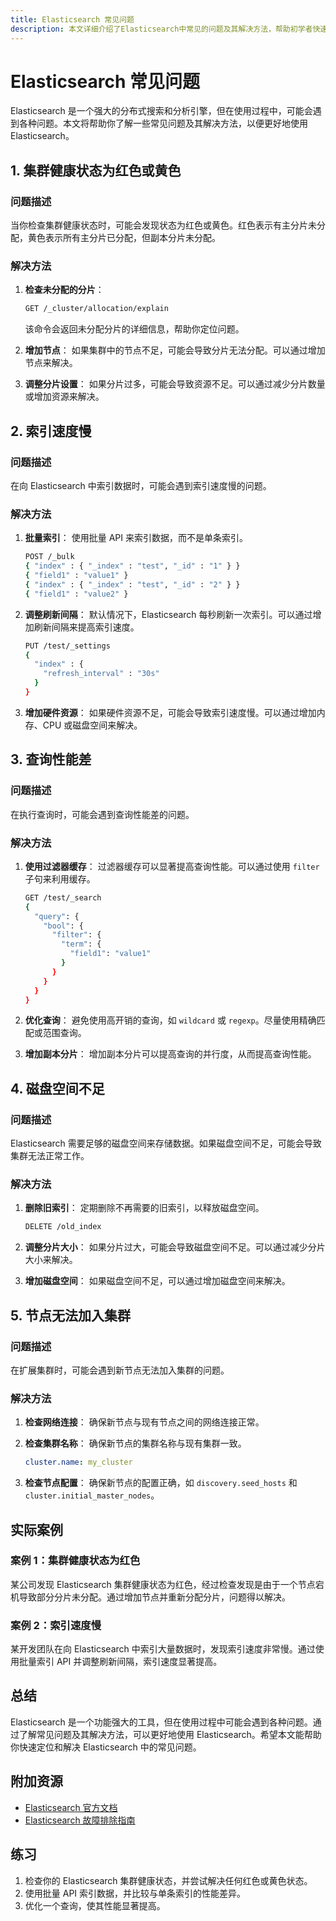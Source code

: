 ```yaml
---
title: Elasticsearch 常见问题
description: 本文详细介绍了Elasticsearch中常见的问题及其解决方法，帮助初学者快速定位和解决故障。
---
```


# Elasticsearch 常见问题

Elasticsearch 是一个强大的分布式搜索和分析引擎，但在使用过程中，可能会遇到各种问题。本文将帮助你了解一些常见问题及其解决方法，以便更好地使用 Elasticsearch。

## 1. 集群健康状态为红色或黄色

### 问题描述
当你检查集群健康状态时，可能会发现状态为红色或黄色。红色表示有主分片未分配，黄色表示所有主分片已分配，但副本分片未分配。

### 解决方法
1. **检查未分配的分片**：
   ```bash
   GET /_cluster/allocation/explain
   ```
   该命令会返回未分配分片的详细信息，帮助你定位问题。

2. **增加节点**：
   如果集群中的节点不足，可能会导致分片无法分配。可以通过增加节点来解决。

3. **调整分片设置**：
   如果分片过多，可能会导致资源不足。可以通过减少分片数量或增加资源来解决。

## 2. 索引速度慢

### 问题描述
在向 Elasticsearch 中索引数据时，可能会遇到索引速度慢的问题。

### 解决方法
1. **批量索引**：
   使用批量 API 来索引数据，而不是单条索引。
   ```bash
   POST /_bulk
   { "index" : { "_index" : "test", "_id" : "1" } }
   { "field1" : "value1" }
   { "index" : { "_index" : "test", "_id" : "2" } }
   { "field1" : "value2" }
   ```

2. **调整刷新间隔**：
   默认情况下，Elasticsearch 每秒刷新一次索引。可以通过增加刷新间隔来提高索引速度。
   ```bash
   PUT /test/_settings
   {
     "index" : {
       "refresh_interval" : "30s"
     }
   }
   ```

3. **增加硬件资源**：
   如果硬件资源不足，可能会导致索引速度慢。可以通过增加内存、CPU 或磁盘空间来解决。

## 3. 查询性能差

### 问题描述
在执行查询时，可能会遇到查询性能差的问题。

### 解决方法
1. **使用过滤器缓存**：
   过滤器缓存可以显著提高查询性能。可以通过使用 `filter` 子句来利用缓存。
   ```bash
   GET /test/_search
   {
     "query": {
       "bool": {
         "filter": {
           "term": {
             "field1": "value1"
           }
         }
       }
     }
   }
   ```

2. **优化查询**：
   避免使用高开销的查询，如 `wildcard` 或 `regexp`。尽量使用精确匹配或范围查询。

3. **增加副本分片**：
   增加副本分片可以提高查询的并行度，从而提高查询性能。

## 4. 磁盘空间不足

### 问题描述
Elasticsearch 需要足够的磁盘空间来存储数据。如果磁盘空间不足，可能会导致集群无法正常工作。

### 解决方法
1. **删除旧索引**：
   定期删除不再需要的旧索引，以释放磁盘空间。
   ```bash
   DELETE /old_index
   ```

2. **调整分片大小**：
   如果分片过大，可能会导致磁盘空间不足。可以通过减少分片大小来解决。

3. **增加磁盘空间**：
   如果磁盘空间不足，可以通过增加磁盘空间来解决。

## 5. 节点无法加入集群

### 问题描述
在扩展集群时，可能会遇到新节点无法加入集群的问题。

### 解决方法
1. **检查网络连接**：
   确保新节点与现有节点之间的网络连接正常。

2. **检查集群名称**：
   确保新节点的集群名称与现有集群一致。
   ```yaml
   cluster.name: my_cluster
   ```

3. **检查节点配置**：
   确保新节点的配置正确，如 `discovery.seed_hosts` 和 `cluster.initial_master_nodes`。

## 实际案例

### 案例 1：集群健康状态为红色
某公司发现 Elasticsearch 集群健康状态为红色，经过检查发现是由于一个节点宕机导致部分分片未分配。通过增加节点并重新分配分片，问题得以解决。

### 案例 2：索引速度慢
某开发团队在向 Elasticsearch 中索引大量数据时，发现索引速度非常慢。通过使用批量索引 API 并调整刷新间隔，索引速度显著提高。

## 总结

Elasticsearch 是一个功能强大的工具，但在使用过程中可能会遇到各种问题。通过了解常见问题及其解决方法，可以更好地使用 Elasticsearch。希望本文能帮助你快速定位和解决 Elasticsearch 中的常见问题。

## 附加资源

- [Elasticsearch 官方文档](https://www.elastic.co/guide/en/elasticsearch/reference/current/index.html)
- [Elasticsearch 故障排除指南](https://www.elastic.co/guide/en/elasticsearch/reference/current/troubleshooting.html)

## 练习

1. 检查你的 Elasticsearch 集群健康状态，并尝试解决任何红色或黄色状态。
2. 使用批量 API 索引数据，并比较与单条索引的性能差异。
3. 优化一个查询，使其性能显著提高。
